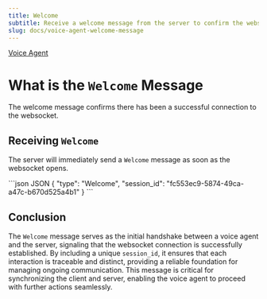 ```yaml
---
title: Welcome
subtitle: Receive a welcome message from the server to confirm the websocket has opened.
slug: docs/voice-agent-welcome-message
---
```



[Voice Agent](/docs/voice-agent)

# What is the `Welcome` Message

The welcome message confirms there has been a successful connection to the websocket.

## Receiving `Welcome`

The server will immediately send a `Welcome` message as soon as the websocket opens.

<CodeGroup>
  ```json JSON
  {
    "type": "Welcome",
    "session_id": "fc553ec9-5874-49ca-a47c-b670d525a4b1"
  }
  ```
</CodeGroup>

## Conclusion

The `Welcome` message serves as the initial handshake between a voice agent and the server, signaling that the websocket connection is successfully established. By including a unique `session_id`, it ensures that each interaction is traceable and distinct, providing a reliable foundation for managing ongoing communication. This message is critical for synchronizing the client and server, enabling the voice agent to proceed with further actions seamlessly.
